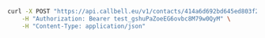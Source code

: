 ```bash
curl -X POST "https://api.callbell.eu/v1/contacts/414a6d692bd645ed803f2e7ce360d4c8/conversation/open" \
    -H "Authorization: Bearer test_gshuPaZoeEG6ovbc8M79w0QyM" \
    -H "Content-Type: application/json"
```
